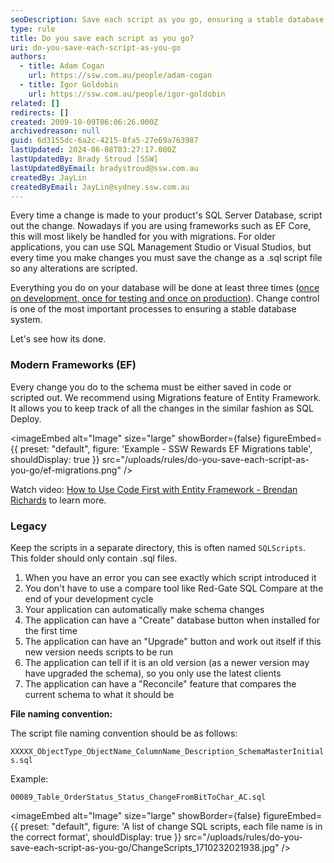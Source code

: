 ```yaml
---
seoDescription: Save each script as you go, ensuring a stable database system through change control and versioning.
type: rule
title: Do you save each script as you go?
uri: do-you-save-each-script-as-you-go
authors:
  - title: Adam Cogan
    url: https://ssw.com.au/people/adam-cogan
  - title: Igor Goldobin
    url: https://ssw.com.au/people/igor-goldobin
related: []
redirects: []
created: 2009-10-09T06:06:26.000Z
archivedreason: null
guid: 6d3155dc-6a2c-4215-8fa5-27e69a763987
lastUpdated: 2024-06-08T03:27:17.000Z
lastUpdatedBy: Brady Stroud [SSW]
lastUpdatedByEmail: bradystroud@ssw.com.au
createdBy: JayLin
createdByEmail: JayLin@sydney.ssw.com.au
---
```


Every time a change is made to your product's SQL Server Database, script out the change.
Nowadays if you are using frameworks such as EF Core, this will most likely be handled for you with migrations. For older applications, you can use SQL Management Studio or Visual Studios, but every time you make changes you must save the change as a .sql script file so any alterations are scripted.

Everything you do on your database will be done at least three times ([once on development, once for testing and once on production](/do-you-have-separate-development-testing-and-production-environments)). Change control is one of the most important processes to ensuring a stable database system.

Let's see how its done.
### Modern Frameworks (EF)

Every change you do to the schema must be either saved in code or scripted out. We recommend using Migrations feature of Entity Framework. It allows you to keep track of all the changes in the similar fashion as SQL Deploy.


<imageEmbed
  alt="Image"
  size="large"
  showBorder={false}
  figureEmbed={{
    preset: "default",
    figure: 'Example - SSW Rewards  EF Migrations table',
    shouldDisplay: true
  }}
  src="/uploads/rules/do-you-save-each-script-as-you-go/ef-migrations.png"
/>

Watch video: [How to Use Code First with Entity Framework - Brendan Richards](http://tv.ssw.com/4902/use-code-first-entity-framework-brendan-richards) to learn more.

### Legacy

Keep the scripts in a separate directory, this is often named `SQLScripts`. This folder should only contain .sql files.

1. When you have an error you can see exactly which script introduced it
2. You don't have to use a compare tool like Red-Gate SQL Compare at the end of your development cycle
3. Your application can automatically make schema changes
4. The application can have a "Create" database button when installed for the first time
5. The application can have an "Upgrade" button and work out itself if this new version needs scripts to be run
6. The application can tell if it is an old version (as a newer version may have upgraded the schema), so you only use the latest clients
7. The application can have a "Reconcile" feature that compares the current schema to what it should be

**File naming convention:**

The script file naming convention should be as follows:

`XXXXX_ObjectType_ObjectName_ColumnName_Description_SchemaMasterInitials.sql`

Example:

`00089_Table_OrderStatus_Status_ChangeFromBitToChar_AC.sql`


<imageEmbed
  alt="Image"
  size="large"
  showBorder={false}
  figureEmbed={{
    preset: "default",
    figure: 'A list of change SQL scripts, each file name is in the correct format',
    shouldDisplay: true
  }}
  src="/uploads/rules/do-you-save-each-script-as-you-go/ChangeScripts_1710232021938.jpg"
/>
